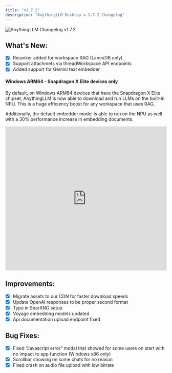 ```yaml
---
title: "v1.7.2"
description: "AnythingLLM Desktop v.1.7.2 Changelog"
---
```



<style global jsx>{`
  img {
    aspect-ratio: 16/9;
    object-fit: fit;
    border-radius: 20px;
  }
`}</style>

<Image
  src="/images/product/changelog/header-image.png"
  height={1080}
  width={1920}
  quality={100}
  alt="AnythingLLM Changelog v1.7.2"
/>

## What's New:

- [x] Reranker added for workspace RAG (LanceDB only)
- [x] Support attachmets via threadWorkspace API endpoints
- [x] Added support for Gemini text embedder

#### Windows ARM64 - Snapdragon X Elite devices only

By default, on Windows ARM64 devices that have the Snapdragon X Elite chipset, AnythingLLM is now able to download and run LLMs on the built-in NPU. This is a huge efficiency boost for any workspace that uses RAG.

Additionally, the default embedder model is able to run on the NPU as well with a 30% performance increase in embedding documents.

<iframe
  width="100%"
  height="450"
  src="https://www.youtube.com/embed/iQvHtubnfcI?si=McTUvuPNCc_AtGIM"
  title="YouTube video player"
  frameBorder="0"
  allow="accelerometer; autoplay; clipboard-write; encrypted-media; gyroscope; picture-in-picture; web-share"
  referrerPolicy="strict-origin-when-cross-origin"
  allowFullScreen
></iframe>

## Improvements:

- [x] Migrate assets to our CDN for faster download speeds
- [x] Update OpenAI responses to be proper second format
- [x] Typo in SearXNG setup
- [x] Voyage embedding models updated
- [x] Api documentation upload endpoint fixed

## Bug Fixes:

- [x] Fixed “Javascript error” modal that showed for some users on start with no impact to app function (Windows x86 only)
- [x] Scrollbar showing on some chats for no reason
- [x] Fixed crash on audio file upload with low bitrate
